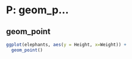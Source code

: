 # P: geom_p...

## geom_point

```r
ggplot(elephants, aes(y = Height, x=Weight)) + 
  geom_point()
```